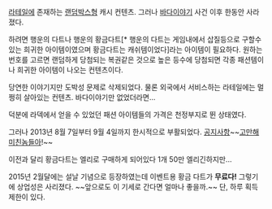 [[라테일]]에 존재하는 [[랜덤박스]]형 캐시 컨텐츠. 그러나 [[바다이야기]] 사건 이후 한동안 사라졌다.

하려면 행운의 다트나 행운의 황금다트[* 행운의 다트는 게임내에서 삽질등으로 구할수있는 희귀한 아이템이였으며 황금다트는 캐쉬템이었다]라는 아이템이 필요하다. 원하는 번호를 고르면 랜덤하게 당첨되는 복권같은 것으로 높은 등수에 당첨되면 각종 패션템이나 희귀한 아이템이 나오는 컨텐츠이다.

당연한 이야기지만 도박성 문제로 삭제되었다. 물론 외국에서 서비스하는 라테일에는 멀쩡히 살아있는 컨텐츠. 바다이야기만 없었더라면...

덕분에 라덱에서 얻을 수 있었던 패션 아이템들의 가격은 천정부지로 뛴 상태였다.

그러나 2013년 8월 7일부터 9월 4일까지 한시적으로 부활되었다. [http://latale.happyoz.com/news/notice/read.asp?0pb3A1k0AHX0uctWC0r770R1I5Bt20UBkfS24i4Wy13dmTd3 공지사항]~~[[고만해 미친놈들아]]!~~

이전과 달리 황금다트는 엘리로 구매하게 되어있다 1개 50만 엘리긴하지만...

2015년 2월달에는 설날 기념으로 등장하였는데 이벤트용 황금 다트가 '''무료다!''' 그렇기에 상업성은 사리졌다. ~~앞으로도 이 기세로 간다면 얼마나 좋을까.~~ 단, 하루 획득 제한이 있다.
